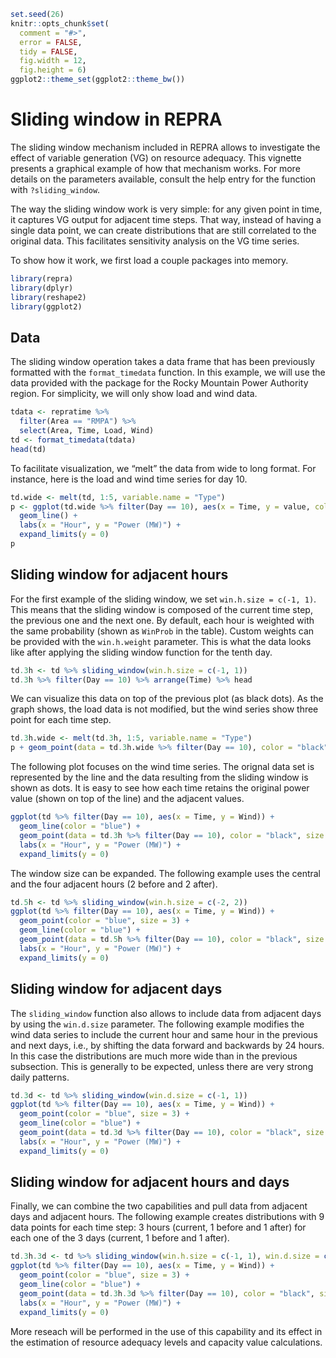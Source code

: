 <!--
%\VignetteEngine{knitr}
%\VignetteIndexEntry{Getting started}
-->

```r
set.seed(26)
knitr::opts_chunk$set(
  comment = "#>",
  error = FALSE,
  tidy = FALSE,
  fig.width = 12,
  fig.height = 6)
ggplot2::theme_set(ggplot2::theme_bw())
```


# Sliding window in REPRA

The sliding window mechanism included in REPRA allows to investigate the effect of variable generation (VG) on resource adequacy. This vignette presents a graphical example of how that mechanism works. For more details on the parameters available, consult the help entry for the function with `?sliding_window`.

The way the sliding window work is very simple: for any given point in time, it captures VG output for adjacent time steps. That way, instead of having a single data point, we can create distributions that are still correlated to the original data. This facilitates sensitivity analysis on the VG time series.

To show how it work, we first load a couple packages into memory.

```r
library(repra)
library(dplyr)
library(reshape2)
library(ggplot2)
```


## Data

The sliding window operation takes a data frame that has been previously formatted with the `format_timedata` function. In this example, we will use the data provided with the package for the Rocky Mountain Power Authority region. For simplicity, we will only show load and wind data.

```r
tdata <- repratime %>%
  filter(Area == "RMPA") %>%
  select(Area, Time, Load, Wind)
td <- format_timedata(tdata)
head(td)
```

To facilitate visualization, we "melt" the data from wide to long format. For instance, here is the load and wind time series for day 10.

```r
td.wide <- melt(td, 1:5, variable.name = "Type")
p <- ggplot(td.wide %>% filter(Day == 10), aes(x = Time, y = value, color = Type)) +
  geom_line() +
  labs(x = "Hour", y = "Power (MW)") +
  expand_limits(y = 0)
p
```

## Sliding window for adjacent hours

For the first example of the sliding window, we set `win.h.size = c(-1, 1)`. This means that the sliding window is composed of the current time step, the previous one and the next one. By default, each hour is weighted with the same probability (shown as `WinProb` in the table). Custom weights can be provided with the `win.h.weight` parameter. This is what the data looks like after applying the sliding window function for the tenth day.

```r
td.3h <- td %>% sliding_window(win.h.size = c(-1, 1))
td.3h %>% filter(Day == 10) %>% arrange(Time) %>% head
```

We can visualize this data on top of the previous plot (as black dots). As the graph shows, the load data is not modified, but the wind series show three point for each time step.

```r
td.3h.wide <- melt(td.3h, 1:5, variable.name = "Type")
p + geom_point(data = td.3h.wide %>% filter(Day == 10), color = "black")
```

The following plot focuses on the wind time series. The orignal data set is represented by the line and the data resulting from the sliding window is shown as dots. It is easy to see how each time retains the original power value (shown on top of the line) and the adjacent values.

```r
ggplot(td %>% filter(Day == 10), aes(x = Time, y = Wind)) +
  geom_line(color = "blue") +
  geom_point(data = td.3h %>% filter(Day == 10), color = "black", size = 2) +
  labs(x = "Hour", y = "Power (MW)") +
  expand_limits(y = 0)
```

The window size can be expanded. The following example uses the central and the four adjacent hours (2 before and 2 after).

```r
td.5h <- td %>% sliding_window(win.h.size = c(-2, 2))
ggplot(td %>% filter(Day == 10), aes(x = Time, y = Wind)) +
  geom_point(color = "blue", size = 3) +
  geom_line(color = "blue") +
  geom_point(data = td.5h %>% filter(Day == 10), color = "black", size = 2) +
  labs(x = "Hour", y = "Power (MW)") +
  expand_limits(y = 0)
```


## Sliding window for adjacent days

The `sliding_window` function also allows to include data from adjacent days by using the `win.d.size` parameter. The following example modifies the wind data series to include the current hour and same hour in the previous and next days, i.e., by shifting the data forward and backwards by 24 hours. In this case the distributions are much more wide than in the previous subsection. This is generally to be expected, unless there are very strong daily patterns.

```r
td.3d <- td %>% sliding_window(win.d.size = c(-1, 1))
ggplot(td %>% filter(Day == 10), aes(x = Time, y = Wind)) +
  geom_point(color = "blue", size = 3) +
  geom_line(color = "blue") +
  geom_point(data = td.3d %>% filter(Day == 10), color = "black", size = 2) +
  labs(x = "Hour", y = "Power (MW)") +
  expand_limits(y = 0)
```


## Sliding window for adjacent hours and days

Finally, we can combine the two capabilities and pull data from adjacent days and adjacent hours. The following example creates distributions with 9 data points for each time step: 3 hours (current, 1 before and 1 after) for each one of the 3 days (current, 1 before and 1 after).

```r
td.3h.3d <- td %>% sliding_window(win.h.size = c(-1, 1), win.d.size = c(-1, 1))
ggplot(td %>% filter(Day == 10), aes(x = Time, y = Wind)) +
  geom_point(color = "blue", size = 3) +
  geom_line(color = "blue") +
  geom_point(data = td.3h.3d %>% filter(Day == 10), color = "black", size = 2) +
  labs(x = "Hour", y = "Power (MW)") +
  expand_limits(y = 0)
```

More reseach will be performed in the use of this capability and its effect in the estimation of resource adequacy levels and capacity value calculations.
